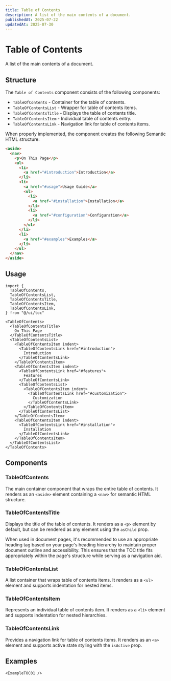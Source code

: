```yaml
---
title: Table of Contents
description: A list of the main contents of a document.
publishedAt: 2025-07-22
updatedAt: 2025-07-30
---
```



# Table of Contents

A list of the main contents of a document.

## Structure

The `Table of Contents` component consists of the following components:

- `TableOfContents` - Container for the table of contents.
- `TableOfContentsList` - Wrapper for table of contents items.
- `TableOfContentsTitle` - Displays the table of contents title.
- `TableOfContentsItem` - Individual table of contents entry.
- `TableOfContentsLink` - Navigation link for table of contents items.

When properly implemented, the component creates the following Semantic HTML structure:

```html
<aside>
  <nav>
    <p>On This Page</p>
    <ul>
      <li>
        <a href="#introduction">Introduction</a>
      </li>
      <li>
        <a href="#usage">Usage Guide</a>
        <ul>
          <li>
            <a href="#installation">Installation</a>
          </li>
          <li>
            <a href="#configuration">Configuration</a>
          </li>
        </ul>
      </li>
      <li>
        <a href="#examples">Examples</a>
      </li>
    </ul>
  </nav>
</aside>
```

## Usage

```tsx
import {
  TableOfContents,
  TableOfContentsList,
  TableOfContentsTitle,
  TableOfContentsItem,
  TableOfContentsLink,
} from "@/ui/toc"

<TableOfContents>
  <TableOfContentsTitle>
    On This Page
  </TableOfContentsTitle>
  <TableOfContentsList>
    <TableOfContentsItem indent>
      <TableOfContentsLink href="#introduction">
        Introduction
      </TableOfContentsLink>
    </TableOfContentsItem>
    <TableOfContentsItem indent>
      <TableOfContentsLink href="#features">
        Features
      </TableOfContentsLink>
      <TableOfContentsList>
        <TableOfContentsItem indent>
          <TableOfContentsLink href="#customization">
            Customization
          </TableOfContentsLink>
        </TableOfContentsItem>
      </TableOfContentsList>
    </TableOfContentsItem>
    <TableOfContentsItem indent>
      <TableOfContentsLink href="#installation">
        Installation
      </TableOfContentsLink>
    </TableOfContentsItem>
  </TableOfContentsList>
</TableOfContents>
```

## Components

### TableOfContents

The main container component that wraps the entire table of contents. It renders as an `<aside>` element containing a `<nav>` for semantic HTML structure.

### TableOfContentsTitle

Displays the title of the table of contents. It renders as a `<p>` element by default, but can be rendered as any element using the `asChild` prop. 

When used in document pages, it's recommended to use an appropriate heading tag based on your page's heading hierarchy to maintain proper document outline and accessibility. This ensures that the TOC title fits appropriately within the page's structure while serving as a navigation aid.

### TableOfContentsList

A list container that wraps table of contents items. It renders as a `<ul>` element and supports indentation for nested items.

### TableOfContentsItem

Represents an individual table of contents item. It renders as a `<li>` element and supports indentation for nested hierarchies.

### TableOfContentsLink

Provides a navigation link for table of contents items. It renders as an `<a>` element and supports active state styling with the `isActive` prop.

## Examples

```tsx live=true
<ExampleTOC01 />
```